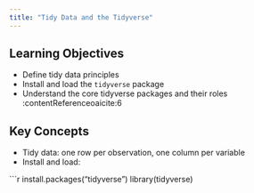 ```yaml
---
title: "Tidy Data and the Tidyverse"
---
```


## Learning Objectives

-   Define tidy data principles\
-   Install and load the `tidyverse` package\
-   Understand the core tidyverse packages and their roles :contentReference[oaicite:6]{index="6"}

## Key Concepts

-   Tidy data: one row per observation, one column per variable
-   Install and load:

```r 
install.packages("tidyverse")
library(tidyverse)
